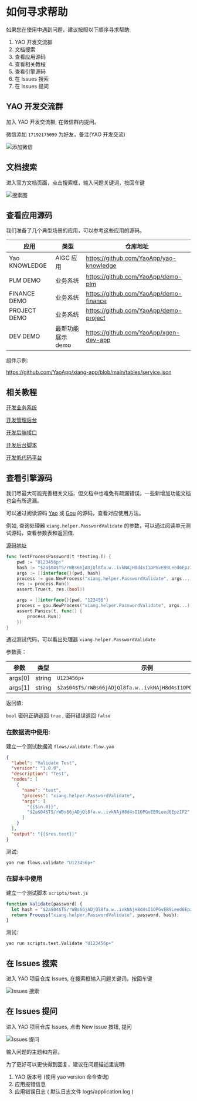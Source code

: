 # 如何寻求帮助

如果您在使用中遇到问题，建议按照以下顺序寻求帮助:

1. YAO 开发交流群
2. 文档搜索
3. 查看应用源码
4. 查看相关教程
5. 查看引擎源码
6. 在 Issues 搜索
7. 在 Issues 提问

## YAO 开发交流群

加入 YAO 开发交流群, 在微信群内提问。

微信添加 `17192175099` 为好友，备注(YAO 开发交流)

![添加微信](https://release-sv-1252011659.cos.na-siliconvalley.myqcloud.com/docs/%E5%9F%BA%E7%A1%80/wechat.jpg)

## 文档搜索

进入官方文档页面，点击搜索框，输入问题关键词，按回车键

![搜索图](https://release-sv-1252011659.cos.na-siliconvalley.myqcloud.com/docs/%E5%9F%BA%E7%A1%80/search.png)

## 查看应用源码

我们准备了几个典型场景的应用，可以参考这些应用的源码。

| 应用          | 类型              | 仓库地址                                |
| ------------- | ----------------- | --------------------------------------- |
| Yao KNOWLEDGE | AIGC 应用         | https://github.com/YaoApp/yao-knowledge |
| PLM DEMO      | 业务系统          | https://github.com/YaoApp/demo-plm      |
| FINANCE DEMO  | 业务系统          | https://github.com/YaoApp/demo-finance  |
| PROJECT DEMO  | 业务系统          | https://github.com/YaoApp/demo-project  |
| DEV DEMO      | 最新功能展示 demo | https://github.com/YaoApp/xgen-dev-app  |

组件示例:

https://github.com/YaoApp/xiang-app/blob/main/tables/service.json

## 相关教程

[开发业务系统](../教程/%E5%BC%80%E5%8F%91%E4%B8%9A%E5%8A%A1%E7%B3%BB%E7%BB%9F.mdx)

[开发管理后台](../教程/%E5%BC%80%E5%8F%91%E7%AE%A1%E7%90%86%E5%90%8E%E5%8F%B0.mdx)

[开发后端接口](../教程/%E5%BC%80%E5%8F%91%E5%90%8E%E7%AB%AF%E6%8E%A5%E5%8F%A3.mdx)

[开发后台脚本](../教程/%E5%BC%80%E5%8F%91%E5%90%8E%E5%8F%B0%E8%84%9A%E6%9C%AC.mdx)

[开发低代码平台](../教程/%E5%BC%80%E5%8F%91%E4%BD%8E%E4%BB%A3%E7%A0%81%E5%B9%B3%E5%8F%B0.mdx)

## 查看引擎源码

我们尽最大可能完善相关文档，但文档中也难免有疏漏错误，一些新增加功能文档也会有所遗漏。

可以通过阅读源码 [Yao](https://github.com/YaoApp/yao) 或 [Gou](https://github.com/YaoApp/gou) 的源码，查看对应使用方法。

例如, 查询处理器 `xiang.helper.PasswordValidate` 的参数，可以通过阅读单元测试源码，查看参数表和返回值.

[源码地址](https://github.com/YaoApp/yao/blob/main/helper/password_test.go)

```go
func TestProcessPassword(t *testing.T) {
	pwd := "U123456p+"
	hash := "$2a$04$TS/rWBs66jADjQl8fa.w..ivkNAjH8d4sI1OPGvEB9Leed6EpzIF2"
	args := []interface{}{pwd, hash}
	process := gou.NewProcess("xiang.helper.PasswordValidate", args...)
	res := process.Run()
	assert.True(t, res.(bool))

	args = []interface{}{pwd, "123456"}
	process = gou.NewProcess("xiang.helper.PasswordValidate", args...)
	assert.Panics(t, func() {
		process.Run()
	})
}
```

通过测试代码，可以看出处理器 `xiang.helper.PasswordValidate`

参数表：

| 参数    | 类型   | 示例                                                           |
| ------- | ------ | -------------------------------------------------------------- |
| args[0] | string | `U123456p+`                                                    |
| args[1] | string | `$2a$04$TS/rWBs66jADjQl8fa.w..ivkNAjH8d4sI1OPGvEB9Leed6EpzIF2` |

返回值:

`bool` 密码正确返回 `true` , 密码错误返回 `false`

### 在数据流中使用:

建立一个测试数据流 `flows/validate.flow.yao`

```json
{
  "label": "Validate Test",
  "version": "1.0.0",
  "description": "Test",
  "nodes": [
    {
      "name": "test",
      "process": "xiang.helper.PasswordValidate",
      "args": [
        "{{$in.0}}",
        "$2a$04$TS/rWBs66jADjQl8fa.w..ivkNAjH8d4sI1OPGvEB9Leed6EpzIF2"
      ]
    }
  ],
  "output": "{{$res.test}}"
}
```

测试:

```bash
yao run flows.validate "U123456p+"
```

### 在脚本中使用

建立一个测试脚本 `scripts/test.js`

```javascript
function Validate(password) {
  let hash = "$2a$04$TS/rWBs66jADjQl8fa.w..ivkNAjH8d4sI1OPGvEB9Leed6EpzIF2";
  return Process("xiang.helper.PasswordValidate", password, hash);
}
```

测试:

```bash
yao run scripts.test.Validate "U123456p+"
```

## 在 Issues 搜索

进入 YAO 项目仓库 Issues, 在搜索框输入问题关键词，按回车键

![Issues 搜索](https://release-sv-1252011659.cos.na-siliconvalley.myqcloud.com/docs/%E5%9F%BA%E7%A1%80/Issues-search.png)

## 在 Issues 提问

进入 YAO 项目仓库 Issues, 点击 New issue 按钮, 提问

![Issues 提问](https://release-sv-1252011659.cos.na-siliconvalley.myqcloud.com/docs/%E5%9F%BA%E7%A1%80/Issues-new.png)

输入问题的主题和内容。

为了更好可以更快得到回复，建议在问题描述里说明:

1. YAO 版本号 (使用 yao version 命令查询)
2. 应用报错信息
3. 应用错误日志 ( 默认日志文件 logs/application.log )

<Div style={{ display: "flex", justifyContent: "space-between" }}>
  <Link type="prev" title="YAO编程基础" link="基础/YAO编程基础"></Link>
  <Link type="next" title="YAO命令" link="基础/YAO命令"></Link>
</Div>
